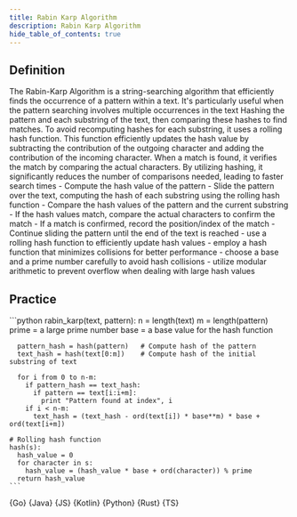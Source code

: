 ```yaml
---
title: Rabin Karp Algorithm
description: Rabin Karp Algorithm
hide_table_of_contents: true
---
```





## Definition

<Tabs>
  <TabItem value="definition" label="Definition">
    The Rabin-Karp Algorithm is a string-searching algorithm that efficiently finds the occurrence of a pattern within a text. It's particularly useful when the pattern searching involves multiple occurrences in the text
  </TabItem>
  <TabItem value="how" label="Explanation">
    Hashing the pattern and each substring of the text, then comparing these hashes to find matches. To avoid recomputing hashes for each substring, it uses a rolling hash function. This function efficiently updates the hash value by subtracting the contribution of the outgoing character and adding the contribution of the incoming character. When a match is found, it verifies the match by comparing the actual characters. By utilizing hashing, it significantly reduces the number of comparisons needed, leading to faster search times
  </TabItem>
  <TabItem value="guidance" label="Guidance">
    - Compute the hash value of the pattern
    - Slide the pattern over the text, computing the hash of each substring using the rolling hash function
    - Compare the hash values of the pattern and the current substring
    - If the hash values match, compare the actual characters to confirm the match
    - If a match is confirmed, record the position/index of the match
    - Continue sliding the pattern until the end of the text is reached
  </TabItem>
  <TabItem value="tips" label="Tips">
    - use a rolling hash function to efficiently update hash values
    - employ a hash function that minimizes collisions for better performance
    - choose a base and a prime number carefully to avoid hash collisions
    - utilize modular arithmetic to prevent overflow when dealing with large hash values
  </TabItem>
</Tabs>

## Practice

<Tabs>
  <TabItem value="practice" label="Practice">
    ```python
    rabin_karp(text, pattern):
      n = length(text)
      m = length(pattern)
      prime = a large prime number
      base = a base value for the hash function

      pattern_hash = hash(pattern)   # Compute hash of the pattern
      text_hash = hash(text[0:m])    # Compute hash of the initial substring of text

      for i from 0 to n-m:
        if pattern_hash == text_hash:
          if pattern == text[i:i+m]:
            print "Pattern found at index", i
        if i < n-m:
          text_hash = (text_hash - ord(text[i]) * base**m) * base + ord(text[i+m])

    # Rolling hash function
    hash(s):
      hash_value = 0
      for character in s:
        hash_value = (hash_value * base + ord(character)) % prime
      return hash_value
    ```
  </TabItem>
  <TabItem value="solution" label="Solution">
    <Tabs queryString="code">
      <TabItem
        value="go"
        label=""
        attributes={{ title: "Go Lang", className: "code_lang go m" }}
      >
        <CodeBlock language="go">{Go}</CodeBlock>
      </TabItem>
      <TabItem
        value="java"
        label=""
        attributes={{ title: "Java", className: "code_lang java m" }}
      >
        <CodeBlock language="java">{Java}</CodeBlock>
      </TabItem>
      <TabItem
        value="js"
        label=""
        attributes={{ title: "JavaScript", className: "code_lang js m" }}
      >
        <CodeBlock language="js">{JS}</CodeBlock>
      </TabItem>
      <TabItem
        value="kotlin"
        label=""
        attributes={{ title: "Kotlin", className: "code_lang kotlin m" }}
      >
        <CodeBlock language="kotlin">{Kotlin}</CodeBlock>
      </TabItem>
      <TabItem
        value="python"
        label=""
        attributes={{ title: "Python", className: "code_lang python m" }}
      >
        <CodeBlock language="python">{Python}</CodeBlock>
      </TabItem>
      <TabItem
        value="rust"
        label=""
        attributes={{ title: "Rust", className: "code_lang rust m" }}
      >
        <CodeBlock language="rust">{Rust}</CodeBlock>
      </TabItem>
      <TabItem
        value="ts"
        label=""
        attributes={{ title: "TypeScript", className: "code_lang ts m" }}
      >
        <CodeBlock language="ts">{TS}</CodeBlock>
      </TabItem>
    </Tabs>
  </TabItem>
</Tabs>
